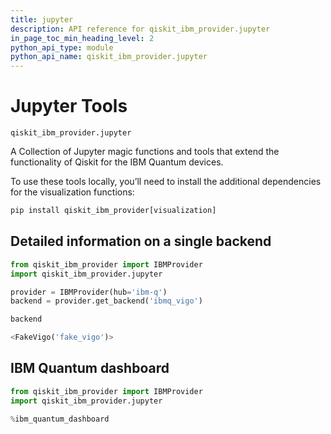 ```yaml
---
title: jupyter
description: API reference for qiskit_ibm_provider.jupyter
in_page_toc_min_heading_level: 2
python_api_type: module
python_api_name: qiskit_ibm_provider.jupyter
---
```


<span id="jupyter-tools-qiskit-ibm-provider-jupyter" />

<span id="module-qiskit_ibm_provider.jupyter" />

<span id="qiskit-ibm-provider-jupyter" />

# Jupyter Tools

<span id="module-qiskit_ibm_provider.jupyter" />

`qiskit_ibm_provider.jupyter`

A Collection of Jupyter magic functions and tools that extend the functionality of Qiskit for the IBM Quantum devices.

<Admonition title="Note" type="note">
  To use these tools locally, you’ll need to install the additional dependencies for the visualization functions:

  ```python
  pip install qiskit_ibm_provider[visualization]
  ```
</Admonition>

## Detailed information on a single backend

```python
from qiskit_ibm_provider import IBMProvider
import qiskit_ibm_provider.jupyter

provider = IBMProvider(hub='ibm-q')
backend = provider.get_backend('ibmq_vigo')
```

```python
backend
```

```python
<FakeVigo('fake_vigo')>
```

## IBM Quantum dashboard

```python
from qiskit_ibm_provider import IBMProvider
import qiskit_ibm_provider.jupyter

%ibm_quantum_dashboard
```


